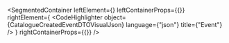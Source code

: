 
<SegmentedContainer
  leftElement={<CatalogueCreatedEventDTODesc />}
  leftContainerProps={{}}
  rightElement={
    <CodeHighlighter
      object={CatalogueCreatedEventDTOVisualJson}
      language={"json"}
      title={"Event"}
    />
  }
  rightContainerProps={{}}
/>
